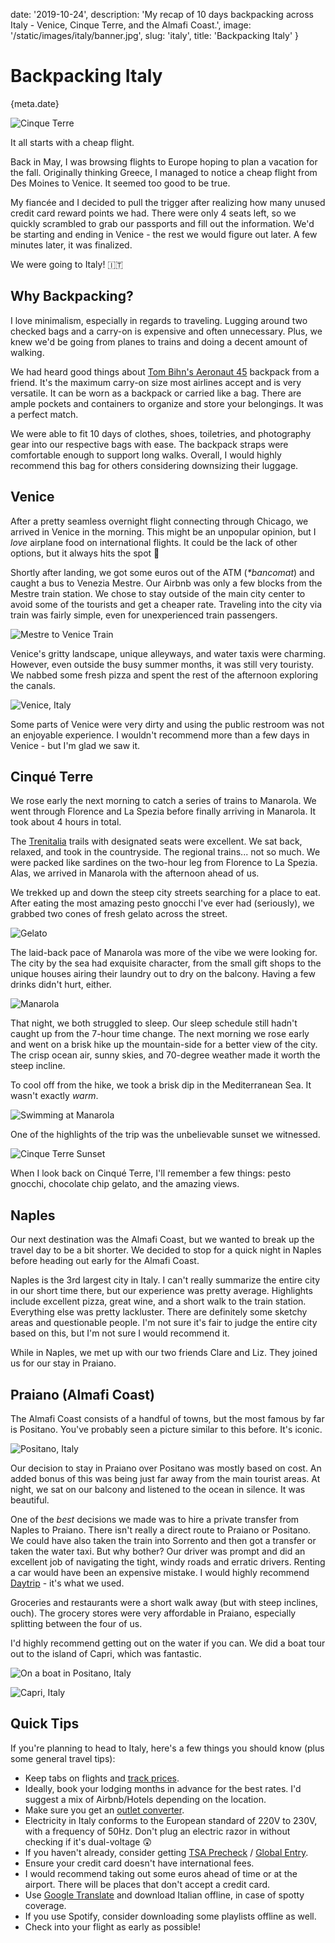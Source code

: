 
date: '2019-10-24',
description: 'My recap of 10 days backpacking across Italy - Venice, Cinque Terre, and the Almafi Coast.',
image: '/static/images/italy/banner.jpg',
slug: 'italy',
title: 'Backpacking Italy'
}


# Backpacking Italy

<Date>{meta.date}</Date>

![Cinque Terre](/static/images/italy/banner.jpg)

It all starts with a cheap flight.

Back in May, I was browsing flights to Europe hoping to plan a vacation for the fall.
Originally thinking Greece, I managed to notice a cheap flight from Des Moines to Venice. It seemed too good to be true.

My fiancée and I decided to pull the trigger after realizing how many unused credit card reward points we had. There were only 4 seats left, so we quickly scrambled to grab our passports and fill out the information.
We'd be starting and ending in Venice - the rest we would figure out later. A few minutes later, it was finalized.

We were going to Italy! 🇮🇹

## Why Backpacking?

I love minimalism, especially in regards to traveling. Lugging around two checked bags and a carry-on is expensive and often unnecessary.
Plus, we knew we'd be going from planes to trains and doing a decent amount of walking.

We had heard good things about [Tom Bihn's Aeronaut 45](https://www.tombihn.com/products/aeronaut-45?variant=34039227783) backpack from a friend.
It's the maximum carry-on size most airlines accept and is very versatile. It can be worn as a backpack or carried like a bag.
There are ample pockets and containers to organize and store your belongings. It was a perfect match.

We were able to fit 10 days of clothes, shoes, toiletries, and photography gear into our respective bags with ease. The backpack straps were comfortable enough to support long walks.
Overall, I would highly recommend this bag for others considering downsizing their luggage.

## Venice

After a pretty seamless overnight flight connecting through Chicago, we arrived in Venice in the morning.
This might be an unpopular opinion, but I _love_ airplane food on international flights. It could be the lack of other options, but it always hits the spot 💯

Shortly after landing, we got some euros out of the ATM (_\*bancomat_) and caught a bus to Venezia Mestre.
Our Airbnb was only a few blocks from the Mestre train station. We chose to stay outside of the main city center to avoid some of the tourists and get a cheaper rate.
Traveling into the city via train was fairly simple, even for unexperienced train passengers.

![Mestre to Venice Train](/static/images/italy/train.jpg)

Venice's gritty landscape, unique alleyways, and water taxis were charming. However, even outside the busy summer months, it was still very touristy.
We nabbed some fresh pizza and spent the rest of the afternoon exploring the canals.

![Venice, Italy](/static/images/italy/venice.jpg)

Some parts of Venice were very dirty and using the public restroom was not an enjoyable experience.
I wouldn't recommend more than a few days in Venice - but I'm glad we saw it.

## Cinqué Terre

We rose early the next morning to catch a series of trains to Manarola.
We went through Florence and La Spezia before finally arriving in Manarola. It took about 4 hours in total.

The [Trenitalia](https://trenitalia.com) trails with designated seats were excellent. We sat back, relaxed, and took in the countryside.
The regional trains... not so much. We were packed like sardines on the two-hour leg from Florence to La Spezia.
Alas, we arrived in Manarola with the afternoon ahead of us.

We trekked up and down the steep city streets searching for a place to eat.
After eating the most amazing pesto gnocchi I've ever had (seriously), we grabbed two cones of fresh gelato across the street.

![Gelato](/static/images/italy/gelato.jpg)

The laid-back pace of Manarola was more of the vibe we were looking for.
The city by the sea had exquisite character, from the small gift shops to the unique houses airing their laundry out to dry on the balcony.
Having a few drinks didn't hurt, either.

![Manarola](/static/images/italy/manarola.jpg)

That night, we both struggled to sleep. Our sleep schedule still hadn't caught up from the 7-hour time change.
The next morning we rose early and went on a brisk hike up the mountain-side for a better view of the city.
The crisp ocean air, sunny skies, and 70-degree weather made it worth the steep incline.

To cool off from the hike, we took a brisk dip in the Mediterranean Sea. It wasn't exactly _warm_.

![Swimming at Manarola](/static/images/italy/swimming.jpg)

One of the highlights of the trip was the unbelievable sunset we witnessed.

![Cinque Terre Sunset](/static/images/italy/sunset.jpg)

When I look back on Cinqué Terre, I'll remember a few things: pesto gnocchi, chocolate chip gelato, and the amazing views.

## Naples

Our next destination was the Almafi Coast, but we wanted to break up the travel day to be a bit shorter.
We decided to stop for a quick night in Naples before heading out early for the Almafi Coast.

Naples is the 3rd largest city in Italy. I can't really summarize the entire city in our short time there,
but our experience was pretty average. Highlights include excellent pizza, great wine, and a short walk to the train station.
Everything else was pretty lackluster. There are definitely some sketchy areas and questionable people.
I'm not sure it's fair to judge the entire city based on this, but I'm not sure I would recommend it.

While in Naples, we met up with our two friends Clare and Liz. They joined us for our stay in Praiano.

## Praiano (Almafi Coast)

The Almafi Coast consists of a handful of towns, but the most famous by far is Positano.
You've probably seen a picture similar to this before. It's iconic.

![Positano, Italy](/static/images/italy/positano.jpg)

Our decision to stay in Praiano over Positano was mostly based on cost.
An added bonus of this was being just far away from the main tourist areas. At night, we sat on our balcony and listened to the ocean in silence. It was beautiful.

One of the _best_ decisions we made was to hire a private transfer from Naples to Praiano.
There isn't really a direct route to Praiano or Positano. We could have also taken the train into Sorrento and then got a transfer or taken the water taxi.
But why bother?
Our driver was prompt and did an excellent job of navigating the tight, windy roads and erratic drivers.
Renting a car would have been an expensive mistake. I would highly recommend [Daytrip](https://mydaytrip.com/) - it's what we used.

Groceries and restaurants were a short walk away (but with steep inclines, ouch).
The grocery stores were very affordable in Praiano, especially splitting between the four of us.

I'd highly recommend getting out on the water if you can. We did a boat tour out to the island of Capri, which was fantastic.

![On a boat in Positano, Italy](/static/images/italy/boat.jpg)

![Capri, Italy](/static/images/italy/capri.jpg)

## Quick Tips

If you're planning to head to Italy, here's a few things you should know (plus some general travel tips):

-   Keep tabs on flights and [track prices](https://support.google.com/travel/answer/6235879?co=GENIE.Platform%3DDesktop&hl=en).
-   Ideally, book your lodging months in advance for the best rates. I'd suggest a mix of Airbnb/Hotels depending on the location.
-   Make sure you get an [outlet converter](https://www.amazon.com/gp/product/B07L87GPPT/ref=ppx_yo_dt_b_asin_title_o02_s00?ie=UTF8&psc=1).
-   Electricity in Italy conforms to the European standard of 220V to 230V, with a frequency of 50Hz. Don't plug an electric razor in without checking if it's dual-voltage 😲
-   If you haven't already, consider getting [TSA Precheck](https://www.tsa.gov/precheck) / [Global Entry](https://www.cbp.gov/travel/trusted-traveler-programs/global-entry).
-   Ensure your credit card doesn't have international fees.
-   I would recommend taking out some euros ahead of time or at the airport. There will be places that don't accept a credit card.
-   Use [Google Translate](https://apps.apple.com/us/app/google-translate/id414706506) and download Italian offline, in case of spotty coverage.
-   If you use Spotify, consider downloading some playlists offline as well.
-   Check into your flight as early as possible!
